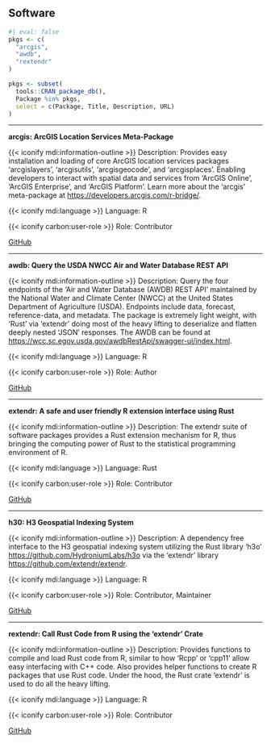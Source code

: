 ## Software

```r
#| eval: false
pkgs <- c(
  "arcgis",
  "awdb",
  "rextendr"
)

pkgs <- subset(
  tools::CRAN_package_db(),
  Package %in% pkgs,
  select = c(Package, Title, Description, URL)
)
```

<hr class="mb-4">

::: pkg
**arcgis: ArcGIS Location Services Meta-Package**

[{{< iconify mdi:information-outline >}} Description:]{.pkg-detail} Provides
easy installation and loading of core ArcGIS location services packages
'arcgislayers', 'arcgisutils', 'arcgisgeocode', and 'arcgisplaces'. Enabling
developers to interact with spatial data and services from 'ArcGIS Online',
'ArcGIS Enterprise', and 'ArcGIS Platform'. Learn more about the 'arcgis'
meta-package at <https://developers.arcgis.com/r-bridge/>.

[{{< iconify mdi:language >}} Language:]{.pkg-detail} R

[{{< iconify carbon:user-role >}} Role:]{.pkg-detail} Contributor

<a class="btn btn-outline-dark btn-sm" href="https://github.com/R-ArcGIS/arcgis">
<i class="bi bi-github"></i> GitHub </a>
:::

<hr class="my-4">

::: pkg
**awdb: Query the USDA NWCC Air and Water Database REST API**

[{{< iconify mdi:information-outline >}} Description:]{.pkg-detail} Query the
four endpoints of the 'Air and Water Database (AWDB) REST API' maintained by the
National Water and Climate Center (NWCC) at the United States Department of
Agriculture (USDA). Endpoints include data, forecast, reference-data, and
metadata. The package is extremely light weight, with 'Rust' via 'extendr' doing
most of the heavy lifting to deserialize and flatten deeply nested 'JSON'
responses. The AWDB can be found at
<https://wcc.sc.egov.usda.gov/awdbRestApi/swagger-ui/index.html>.

[{{< iconify mdi:language >}} Language:]{.pkg-detail} R

[{{< iconify carbon:user-role >}} Role:]{.pkg-detail} Author

<a class="btn btn-outline-dark btn-sm" href="https://github.com/kbvernon/awdb">
<i class="bi bi-github"></i> GitHub </a>
:::

<hr class="my-4">

::: pkg
**extendr: A safe and user friendly R extension interface using Rust**

[{{< iconify mdi:information-outline >}} Description:]{.pkg-detail} The extendr
suite of software packages provides a Rust extension mechanism for R, thus
bringing the computing power of Rust to the statistical programming environment
of R.

[{{< iconify mdi:language >}} Language:]{.pkg-detail} Rust

[{{< iconify carbon:user-role >}} Role:]{.pkg-detail} Contributor

<a class="btn btn-outline-dark btn-sm" href="https://github.com/extendr/extendr">
<i class="bi bi-github"></i> GitHub </a>
:::

<hr class="my-4">

::: pkg
**h30: H3 Geospatial Indexing System**

[{{< iconify mdi:information-outline >}} Description:]{.pkg-detail} A dependency
free interface to the H3 geospatial indexing system utilizing the Rust library
'h3o' <https://github.com/HydroniumLabs/h3o> via the 'extendr' library
<https://github.com/extendr/extendr>.

[{{< iconify mdi:language >}} Language:]{.pkg-detail} R

[{{< iconify carbon:user-role >}} Role:]{.pkg-detail} Contributor, Maintainer

<a class="btn btn-outline-dark btn-sm" href="https://github.com/extendr/h3o">
<i class="bi bi-github"></i> GitHub </a>
:::

<hr class="my-4">

::: pkg
**rextendr: Call Rust Code from R using the 'extendr' Crate**

[{{< iconify mdi:information-outline >}} Description:]{.pkg-detail} Provides
functions to compile and load Rust code from R, similar to how 'Rcpp' or 'cpp11'
allow easy interfacing with C++ code. Also provides helper functions to create R
packages that use Rust code. Under the hood, the Rust crate 'extendr' is used to
do all the heavy lifting.

[{{< iconify mdi:language >}} Language:]{.pkg-detail} R

[{{< iconify carbon:user-role >}} Role:]{.pkg-detail} Contributor

<a class="btn btn-outline-dark btn-sm" href="https://github.com/extendr/rextendr">
<i class="bi bi-github"></i> GitHub </a>
:::

